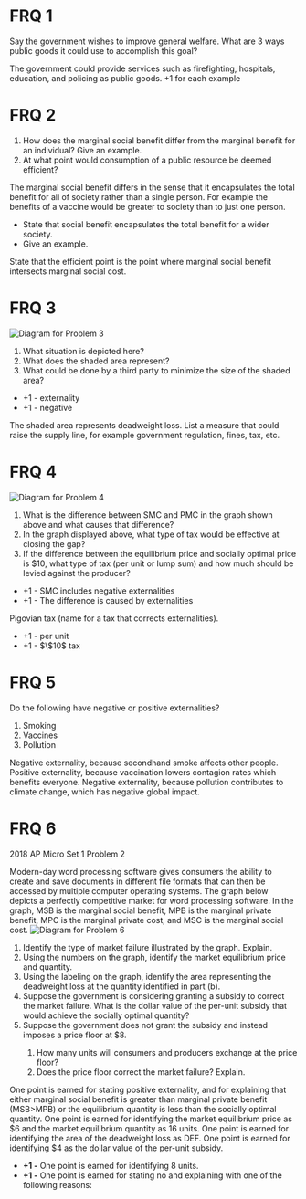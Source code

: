 # FRQ 1
Say the government wishes to improve general welfare. What are 3 ways public goods it could use to accomplish this goal?

<FRQ num={1} totalPoints={3}>
	<FRQCheck points={3}>
		The government could provide services such as firefighting, hospitals, education, and policing as public goods.
		+1 for each example
	</FRQCheck>
</FRQ>

# FRQ 2
<ol className='alpha-list-mdx'>
	<li>How does the marginal social benefit differ from the marginal benefit for an individual? Give an example.</li>
	<li> At what point would consumption of a public resource be deemed efficient?</li>
</ol>

<FRQ num={2} totalPoints={3}>
	The marginal social benefit differs in the sense that it encapsulates the total benefit for all of society rather than a single person. For example the benefits of a vaccine would be greater to society than to just one person.
	<FRQCheck points={2}>
		<ul>
			<li>State that social benefit encapsulates the total benefit for a wider society.</li>
			<li>Give an example.</li>
		</ul>
	</FRQCheck>
	<FRQCheck points={1}>
		State that the efficient point is the point where marginal social benefit intersects marginal social cost.
	</FRQCheck>
</FRQ>

# FRQ 3
<span>![Diagram for Problem 3](/img/graphs/micro7a1.png)</span>
<ol className='alpha-list-mdx'>
<li> What situation is depicted here? </li>
<li> What does the shaded area represent? </li>
<li> What could be done by a third party to minimize the size of the shaded area? </li>
</ol>

<FRQ num={3} totalPoints={6}>
	<FRQCheck points={2}>
		<ul>
			<li> +1 - externality </li>
			<li> +1 - negative </li>
		</ul>
	</FRQCheck>
	<FRQCheck points={2}>
		The shaded area represents deadweight loss.
	</FRQCheck>
	<FRQCheck points={2}>
		List a measure that could raise the supply line, for example government regulation, fines, tax, etc.
	</FRQCheck>
</FRQ>

# FRQ 4
<span>![Diagram for Problem 4](/img/graphs/micro7a2.png)</span>
<ol className='alpha-list-mdx'>
<li> What is the difference between SMC and PMC in the graph shown above and what causes that difference? </li>
<li> In the graph displayed above, what type of tax would be effective at closing the gap? </li>
<li> If the difference between the equilibrium price and socially optimal price is $10, what type of tax (per unit or lump sum) and how much should be levied against the producer? </li>
</ol>

<FRQ num={4} totalPoints={5}>
	<FRQCheck points={2}>
		<ul>
			<li>+1 - SMC includes negative externalities </li>
			<li>+1 - The difference is caused by externalities </li>
		</ul>
	</FRQCheck>
	<FRQCheck points={1}>
		Pigovian tax (name for a tax that corrects externalities). 
	</FRQCheck>
	<FRQCheck points={2}>
		<ul>
			<li>+1 - per unit</li>
			<li>+1 - $\$10$ tax</li>
		</ul>
	</FRQCheck>
</FRQ>

# FRQ 5
Do the following have negative or positive externalities?
<ol className='alpha-list-mdx'>
<li> Smoking </li>
<li> Vaccines </li>
<li> Pollution </li>
</ol>

<FRQ num={5} totalPoints={3}>
<FRQCheck points={1}> Negative externality, because secondhand smoke affects other people. </FRQCheck>
<FRQCheck points={1}> Positive externality, because vaccination lowers contagion rates which benefits everyone. </FRQCheck>
<FRQCheck points={1}> Negative externality, because pollution contributes to climate change, which has negative global impact. </FRQCheck>
</FRQ>

# FRQ 6
2018 AP Micro Set 1 Problem 2

Modern-day word processing software gives consumers the ability to create and save documents in different file formats that can then be accessed by multiple computer operating systems. The graph below depicts a perfectly competitive market for word processing software. In the graph, MSB is the marginal social benefit, MPB is the marginal private benefit, MPC is the marginal private cost, and MSC is the marginal social cost.
<span>![Diagram for Problem 6](/img/graphs/micro7a3.png)</span>
<ol className = 'alpha-list-mdx'>
<li> Identify the type of market failure illustrated by the graph. Explain. </li>
<li> Using the numbers on the graph, identify the market equilibrium price and quantity. </li>
<li> Using the labeling on the graph, identify the area representing the deadweight loss at the quantity identified in part (b). </li>
<li> Suppose the government is considering granting a subsidy to correct the market failure. What is the dollar value of the per-unit subsidy that would achieve the socially optimal quantity? </li>
<li> Suppose the government does not grant the subsidy and instead imposes a price floor at $8. </li>
<ol>
<li> How many units will consumers and producers exchange at the price floor? </li>
<li> Does the price floor correct the market failure? Explain. </li>
</ol>
</ol>

<FRQ num={6} totalPoints={6}>
<FRQCheck points={1}>
One point is earned for stating positive externality, and for explaining that either marginal social benefit is greater than marginal private benefit (MSB>MPB) or the equilibrium quantity is less than the socially optimal quantity.
</FRQCheck>
<FRQCheck points={1}>
One point is earned for identifying the market equilibrium price as $6 and the market equilibrium quantity as 16 units.
</FRQCheck>
<FRQCheck points={1}>
One point is earned for identifying the area of the deadweight loss as DEF.
</FRQCheck>
<FRQCheck points={1}>
One point is earned for identifying $4 as the dollar value of the per-unit subsidy.
</FRQCheck>
<FRQCheck points={2}>
<ul>
<li> <b>+1 -</b> One point is earned for identifying 8 units. </li>
<li> <b>+1 -</b> One point is earned for stating no and explaining with one of the following reasons: </li>
</ul>
</FRQCheck>
</FRQ>